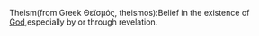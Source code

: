 Theism(from Greek Θεϊσμός, theismos):Belief in the existence of [[God]],especially by or through revelation.